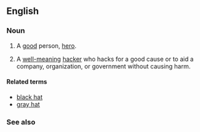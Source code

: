 {{also|whitehat}}

==English==

===Noun===
{{en-noun}}

# {{lb|en|idiomatic}} A [[good]] person, [[hero]].
# {{lb|en|computing|slang}} A [[well-meaning]] [[hacker]] who hacks for a good cause or to aid a company, organization, or government without causing harm.

====Related terms====
* [[black hat]]
* [[gray hat]]

===See also===
{{pedialite|White hat (computer security)}}